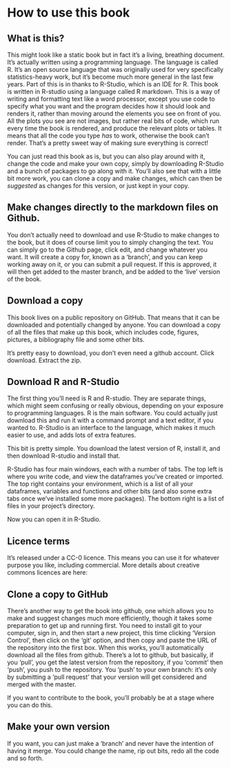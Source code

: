 # How to use this book

## What is this?
This might look like a static book but in fact it's a living, breathing document. It's actually written using a programming language. The language is called R. It's an open source language that was originally used for very specifically statistics-heavy work, but it's become much more general in the last few years. Part of this is in thanks to R-Studio, which is an IDE for R. This book is written in R-studio using a language called R markdown. This is a way of writing and formatting text like a word processor, except you use code to specify what you want and the program decides how it should look and renders it, rather than moving around the elements you see on front of you. All the plots you see are not images, but rather real bits of code, which run every time the book is rendered, and produce the relevant plots or tables. It means that all the code you type _has_ to work, otherwise the book can't render. That's a pretty sweet way of making sure everything is correct!

You can just read this book as is, but you can also play around with it, change the code and make your own copy, simply by downloading R-Studio and a bunch of packages to go along with it. You'll also see that with a little bit more work, you can clone a copy and make changes, which can then be _suggested_ as changes for this version, or just kept in your copy. 

## Make changes directly to the markdown files on Github. 

You don't actually need to download and use R-Studio to make changes to the book, but it does of course limit you to simply changing the text. You can simply go to the Github page, click edit, and change whatever you want. It will create a copy for, known as a 'branch', and you can keep working away on it, or you can submit a pull request. If this is approved, it will then get added to the master branch, and be added to the 'live' version of the book.

## Download a copy
This book lives on a public repository on GitHub. That means that it can be downloaded and potentially changed by anyone. You can download a copy of all the files that make up this book, which includes code, figures, pictures, a bibliography file and some other bits. 

It's pretty easy to download, you don't even need a github account. Click download. Extract the zip. 

## Download R and R-Studio
The first thing you'll need is R and R-studio. They are separate things, which might seem confusing or really obvious, depending on your exposure to programming languages. R is the main software. You could actually just download this and run it with a command prompt and a text editor, if you wanted to. R-Studio is an interface to the language, which makes it much easier to use, and adds lots of extra features. 

This bit is pretty simple. You download the latest version of R, install it, and then download R-studio and install that. 

R-Studio has four main windows, each with a number of tabs. The top left is where you write code, and view the dataframes you've created or imported. The top right contains your environment, which is a list of all your dataframes, variables and functions and other bits (and also some extra tabs once we've installed some more packages). The bottom right is a list of files in your project's directory. 

Now you can open it in R-Studio. 

## Licence terms
It's released under a CC-0 licence. This means you can use it for whatever purpose you like, including commercial. More details about creative commons licences are here: 

## Clone a copy to GitHub
There's another way to get the book into github, one which allows you to make and suggest changes much more efficiently, though it takes some preparation to get up and running first. You need to install git to your computer, sign in, and then start a new project, this time clicking 'Version Control', then click on the 'git' option, and then copy and paste the URL of the repository into the first box. When this works, you'll automatically download all the files from github. There's a lot to github, but basically, if you 'pull', you get the latest version from the repository, if you 'commit' then 'push', you push to the repository. You 'push' to your own branch: it's only by submitting a 'pull request' that your version will get considered and merged with the master. 

If you want to contribute to the book, you'll probably be at a stage where you can do this. 

## Make your own version

If you want, you can just make a 'branch' and never have the intention of having it merge. You could change the name, rip out bits, redo all the code and so forth. 